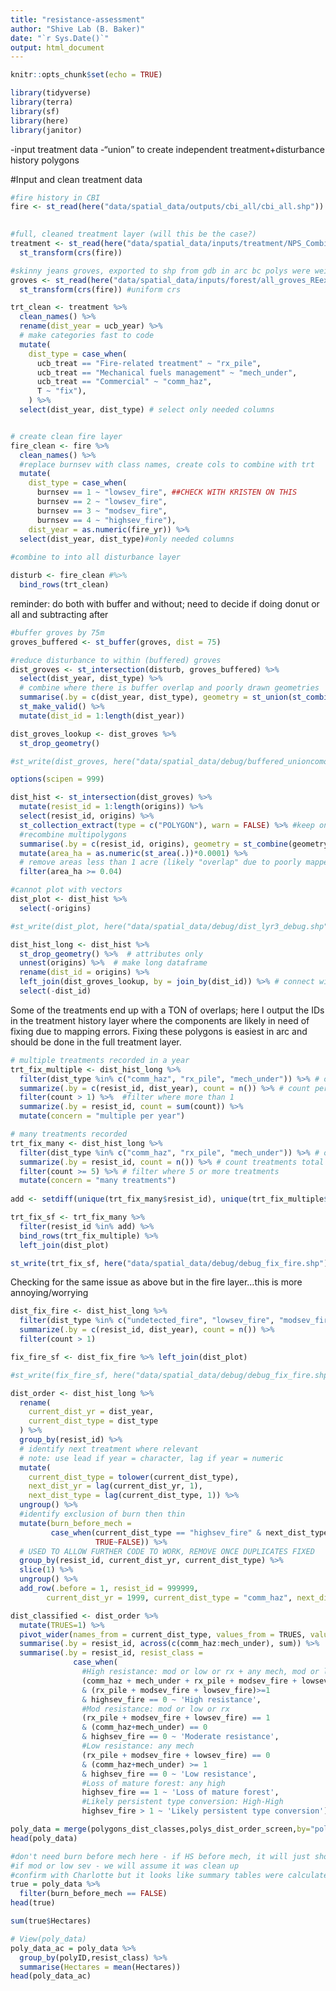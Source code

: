 ```yaml
---
title: "resistance-assessment"
author: "Shive Lab (B. Baker)"
date: "`r Sys.Date()`"
output: html_document
---
```


```r
knitr::opts_chunk$set(echo = TRUE)

library(tidyverse)
library(terra)
library(sf)
library(here)
library(janitor)

```

-input treatment data
-"union" to create independent treatment+disturbance history polygons



#Input and clean treatment data


```r

#fire history in CBI
fire <- st_read(here("data/spatial_data/outputs/cbi_all/cbi_all.shp"))
 

#full, cleaned treatment layer (will this be the case?)
treatment <- st_read(here("data/spatial_data/inputs/treatment/NPS_Combined_TrtFile_1966_2023_repaired/NPS_Combined_TrtFile_1966_2023_repaired.shp")) %>% 
  st_transform(crs(fire))

#skinny jeans groves, exported to shp from gdb in arc bc polys were weird
groves <- st_read(here("data/spatial_data/inputs/forest/all_groves_REexported.shp")) %>%
  st_transform(crs(fire)) #uniform crs

```

```r

trt_clean <- treatment %>% 
  clean_names() %>%
  rename(dist_year = ucb_year) %>% 
  # make categories fast to code
  mutate(
    dist_type = case_when(
      ucb_treat == "Fire-related treatment" ~ "rx_pile",
      ucb_treat == "Mechanical fuels management" ~ "mech_under",
      ucb_treat == "Commercial" ~ "comm_haz",
      T ~ "fix"),
    ) %>% 
  select(dist_year, dist_type) # select only needed columns



```


```r

# create clean fire layer
fire_clean <- fire %>% 
  clean_names() %>% 
  #replace burnsev with class names, create cols to combine with trt
  mutate(
    dist_type = case_when(
      burnsev == 1 ~ "lowsev_fire", ##CHECK WITH KRISTEN ON THIS
      burnsev == 2 ~ "lowsev_fire",
      burnsev == 3 ~ "modsev_fire",
      burnsev == 4 ~ "highsev_fire"),
    dist_year = as.numeric(fire_yr)) %>% 
  select(dist_year, dist_type)#only needed columns
  
#combine to into all disturbance layer

disturb <- fire_clean #%>% 
  bind_rows(trt_clean)

```


reminder: do both with buffer and without; need to decide if doing donut or all and subtracting after
```r

#buffer groves by 75m
groves_buffered <- st_buffer(groves, dist = 75)

#reduce disturbance to within (buffered) groves
dist_groves <- st_intersection(disturb, groves_buffered) %>% 
  select(dist_year, dist_type) %>% 
  # combine where there is buffer overlap and poorly drawn geometries
  summarise(.by = c(dist_year, dist_type), geometry = st_union(st_combine(geometry))) %>% 
  st_make_valid() %>% 
  mutate(dist_id = 1:length(dist_year))

dist_groves_lookup <- dist_groves %>% 
  st_drop_geometry()

#st_write(dist_groves, here("data/spatial_data/debug/buffered_unioncomo_debug.shp"), append = F)

```

```r

options(scipen = 999)

dist_hist <- st_intersection(dist_groves) %>% 
  mutate(resist_id = 1:length(origins)) %>% 
  select(resist_id, origins) %>% 
  st_collection_extract(type = c("POLYGON"), warn = FALSE) %>% #keep only polys
  #recombine multipolygons
  summarise(.by = c(resist_id, origins), geometry = st_combine(geometry)) %>% 
  mutate(area_ha = as.numeric(st_area(.))*0.0001) %>% 
  # remove areas less than 1 acre (likely "overlap" due to poorly mapped edges)
  filter(area_ha >= 0.04) 

#cannot plot with vectors
dist_plot <- dist_hist %>%
  select(-origins)

#st_write(dist_plot, here("data/spatial_data/debug/dist_lyr3_debug.shp"), append = F)

dist_hist_long <- dist_hist %>% 
  st_drop_geometry() %>%  # attributes only
  unnest(origins) %>%  # make long dataframe
  rename(dist_id = origins) %>% 
  left_join(dist_groves_lookup, by = join_by(dist_id)) %>% # connect with disturbance attributes
  select(-dist_id)

```


Some of the treatments end up with a TON of overlaps; here I output the IDs in the treatment history layer where the components are likely in need of fixing due to mapping errors. Fixing these polygons is easiest in arc and should be done in the full treatment layer.

```r

# multiple treatments recorded in a year
trt_fix_multiple <- dist_hist_long %>% 
  filter(dist_type %in% c("comm_haz", "rx_pile", "mech_under")) %>% # only treatments
  summarize(.by = c(resist_id, dist_year), count = n()) %>% # count per yr
  filter(count > 1) %>%  #filter where more than 1
  summarize(.by = resist_id, count = sum(count)) %>% 
  mutate(concern = "multiple per year")

# many treatments recorded
trt_fix_many <- dist_hist_long %>% 
  filter(dist_type %in% c("comm_haz", "rx_pile", "mech_under")) %>% # only treatments
  summarize(.by = resist_id, count = n()) %>% # count treatments total 
  filter(count >= 5) %>% # filter where 5 or more treatments
  mutate(concern = "many treatments") 
  
add <- setdiff(unique(trt_fix_many$resist_id), unique(trt_fix_multiple$resist_id))

trt_fix_sf <- trt_fix_many %>% 
  filter(resist_id %in% add) %>% 
  bind_rows(trt_fix_multiple) %>% 
  left_join(dist_plot)

st_write(trt_fix_sf, here("data/spatial_data/debug/debug_fix_fire.shp"), append = F)

```

Checking for the same issue as above but in the fire layer...this is more annoying/worrying
```r

dist_fix_fire <- dist_hist_long %>% 
  filter(dist_type %in% c("undetected_fire", "lowsev_fire", "modsev_fire", "highsev_fire")) %>% 
  summarize(.by = c(resist_id, dist_year), count = n()) %>% 
  filter(count > 1)

fix_fire_sf <- dist_fix_fire %>% left_join(dist_plot)

#st_write(fix_fire_sf, here("data/spatial_data/debug/debug_fix_fire.shp"), append = F)
```



```r
dist_order <- dist_hist_long %>% 
  rename(
    current_dist_yr = dist_year,
    current_dist_type = dist_type
  ) %>% 
  group_by(resist_id) %>%
  # identify next treatment where relevant
  # note: use lead if year = character, lag if year = numeric
  mutate(
    current_dist_type = tolower(current_dist_type),
    next_dist_yr = lag(current_dist_yr, 1),
    next_dist_type = lag(current_dist_type, 1)) %>%
  ungroup() %>%
  #identify exclusion of burn then thin
  mutate(burn_before_mech = 
         case_when(current_dist_type == "highsev_fire" & next_dist_type %in% c("comm_haz","mech_under","rx_pile") ~TRUE,
                   TRUE~FALSE)) %>% 
  # USED TO ALLOW FURTHER CODE TO WORK, REMOVE ONCE DUPLICATES FIXED
  group_by(resist_id, current_dist_yr, current_dist_type) %>% 
  slice(1) %>% 
  ungroup() %>% 
  add_row(.before = 1, resist_id = 999999, 
        current_dist_yr = 1999, current_dist_type = "comm_haz", next_dist_yr= NA, next_dist_type = NA, burn_before_mech = FALSE)

```

```r

dist_classified <- dist_order %>%
  mutate(TRUES=1) %>% 
  pivot_wider(names_from = current_dist_type, values_from = TRUES, values_fill = 0)%>%
  summarise(.by = resist_id, across(c(comm_haz:mech_under), sum)) %>% 
  summarise(.by = resist_id, resist_class =
              case_when(
                #High resistance: mod or low or rx + any mech, mod or low or rx + mod or low or rx
                (comm_haz + mech_under + rx_pile + modsev_fire + lowsev_fire) >= 2 
                & (rx_pile + modsev_fire + lowsev_fire)>=1 
                & highsev_fire == 0 ~ 'High resistance',
                #Mod resistance: mod or low or rx
                (rx_pile + modsev_fire + lowsev_fire) == 1 
                & (comm_haz+mech_under) == 0 
                & highsev_fire == 0 ~ 'Moderate resistance',
                #Low resistance: any mech
                (rx_pile + modsev_fire + lowsev_fire) == 0 
                & (comm_haz+mech_under) >= 1 
                & highsev_fire == 0 ~ 'Low resistance',
                #Loss of mature forest: any high
                highsev_fire == 1 ~ 'Loss of mature forest',
                #Likely persistent type conversion: High-High
                highsev_fire > 1 ~ 'Likely persistent type conversion'))

```




```r


poly_data = merge(polygons_dist_classes,polys_dist_order_screen,by="polyID",all=FALSE)
head(poly_data)

#don't need burn before mech here - if HS before mech, it will just show loss of forest
#if mod or low sev - we will assume it was clean up
#confirm with Charlotte but it looks like summary tables were calculated annually as appropriate
true = poly_data %>%
  filter(burn_before_mech == FALSE)
head(true)

sum(true$Hectares)

# View(poly_data)
poly_data_ac = poly_data %>%
  group_by(polyID,resist_class) %>%
  summarise(Hectares = mean(Hectares))
head(poly_data_ac)
```










